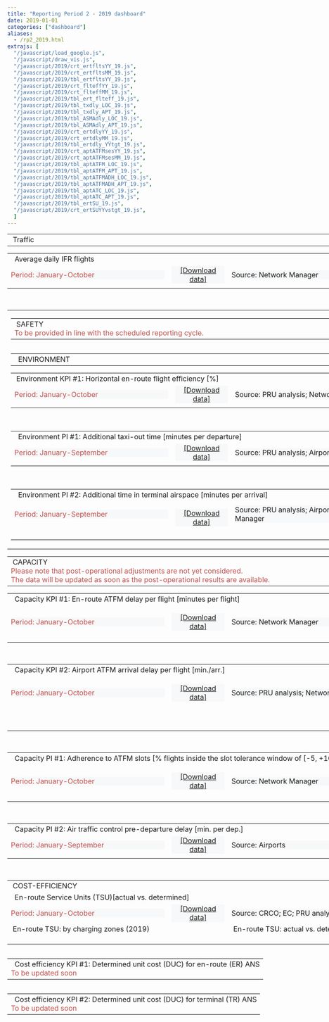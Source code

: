 ```yaml
---
title: "Reporting Period 2 - 2019 dashboard"
date: 2019-01-01
categories: ["dashboard"]
aliases:
  - /rp2_2019.html
extrajs: [
  "/javascript/load_google.js",
  "/javascript/draw_vis.js",
  "/javascript/2019/crt_ertfltsYY_19.js",
  "/javascript/2019/crt_ertfltsMM_19.js",
  "/javascript/2019/tbl_ertfltsYY_19.js",
  "/javascript/2019/crt_flteffYY_19.js",
  "/javascript/2019/crt_flteffMM_19.js",
  "/javascript/2019/tbl_ert_flteff_19.js",
  "/javascript/2019/tbl_txdly_LOC_19.js",
  "/javascript/2019/tbl_txdly_APT_19.js",
  "/javascript/2019/tbl_ASMAdly_LOC_19.js",
  "/javascript/2019/tbl_ASMAdly_APT_19.js",
  "/javascript/2019/crt_ertdlyYY_19.js",
  "/javascript/2019/crt_ertdlyMM_19.js",
  "/javascript/2019/tbl_ertdly_YYtgt_19.js",
  "/javascript/2019/crt_aptATFMsesYY_19.js",
  "/javascript/2019/crt_aptATFMsesMM_19.js",
  "/javascript/2019/tbl_aptATFM_LOC_19.js",
  "/javascript/2019/tbl_aptATFM_APT_19.js",
  "/javascript/2019/tbl_aptATFMADH_LOC_19.js",
  "/javascript/2019/tbl_aptATFMADH_APT_19.js",
  "/javascript/2019/tbl_aptATC_LOC_19.js",
  "/javascript/2019/tbl_aptATC_APT_19.js",
  "/javascript/2019/tbl_ertSU_19.js",
  "/javascript/2019/crt_ertSUYYvstgt_19.js",
  ]
---
```

<script type="text/javascript" src="//www.google.com/jsapi"></script>

<table style="text-align: left; width: 950px;" border="0" cellpadding="2" cellspacing="2">
<tbody>
<tr>
<td colspan="2" rowspan="1" style="width: 950px">
<div class="head2">&nbsp;Traffic</div>
</td>
</tr>
<table style="width: 950px;" border="0" cellpadding="1" cellspacing="1">
<tbody>
<tr>
<td colspan="4" rowspan="1">
<div class="head3">&nbsp; Average daily IFR flights</div>
</td>
</tr>
<tr>
<td>
<div style="width: 350px; text-align: left; background-color:#f7f8f9; vertical-align: top;" class="data-period"> <span style="color:#C0504D;">
Period: January-October</span></div>
</td>
<td>
<div style="width: 120px; text-align: center; background-color:#f7f8f9; vertical-align: top;"><span style="color: rgb(102, 102, 102);">
<a href="https://docs.google.com/spreadsheets/d/1Be_qKjrZbK-OskF2l54bmpC8ZuNgP_DK4df2u5LoLYo/edit?usp=sharing&hl=en_GB" target="_blank">[Download data]</a>
</span></div>
</td>
<td>
<div style="width: 350px; text-align: left; background-color:#f7f8f9; vertical-align: top;" class="data-source">
Source: Network Manager</div>
</td>
<td>
<div style="width: 120px; text-align: center; background-color:#f7f8f9; vertical-align: top;"> <span style="color: rgb(102, 102, 102);">
<a href='{{< relref "/metadata/minutes-of-en-route-atfm-delay-per-flight-ses-rp2.md" >}}' target="_blank">[Meta data]</a>
</span></div>
</td>
</tr>
<tr>
<td colspan="2" rowspan="1" style="width: 475px; vertical-align: top;">

<div id="crt_cap_ert_YY"></div>
<div style="float: left;" id="crt_ertfltsYY_19"></div>
<div style="float: left;" id="crt_ertfltsMM_19"></div>
<td colspan="2" rowspan="1" style="width: 475px; vertical-align: top;">
<div style="float: top;" id="tbl_ertfltsYY_19"></div>
</tr>
</tbody>
</table>
<br>
</tbody>
</table>


<table style="text-align: left; width: 950px;" border="0" cellpadding="2" cellspacing="2">
<tbody>
<tr>
<td colspan="4" rowspan="1" style="width: 950px">


<table style="text-align: left; width: 950px;" border="0" cellpadding="2" cellspacing="2">
<tbody>
<tr>
<td colspan="4" rowspan="1" style="width: 950px">
<div class="head2">&nbsp;SAFETY</div>
<span style="color:#C0504D;">To be provided in line with the scheduled reporting cycle.</span>
</td>
</tr>
<table style="width: 950px;" border="0" cellpadding="1" cellspacing="1">


<table style="text-align: left; width: 950px;" border="0" cellpadding="2" cellspacing="2">
<tbody>
<tr>
<td colspan="4" rowspan="1" style="width: 950px">
<div class="head2">&nbsp; ENVIRONMENT</div>
</td>
</tr>
<table style="width: 950px;" border="0" cellpadding="1" cellspacing="1">
<tbody>
<tr>
<td colspan="4" rowspan="1">
<div class="head3">&nbsp;Environment KPI #1: Horizontal en-route flight efficiency [%]</div>
</td>
</tr>
<tr>
<td>
<div style="width: 350px; text-align: left; background-color:#f7f8f9; vertical-align: top;" class="data-period"> <span style="color:#C0504D;">
Period: January-October</span></div>
</td>
<td>
<div style="width: 120px; text-align: center; background-color:#f7f8f9; vertical-align: top;"><span style="color: rgb(102, 102, 102);">
<a href="https://docs.google.com/spreadsheets/d/1-NSy70upgGUyNPBCbcIGbNS3xi63FsRxcDtTCxOcOp8/edit?usp=sharing&hl=en_GB" target="_blank">[Download data]</a>
</span></div>
</td>
<td>
<div style="width: 350px; text-align: left; background-color:#f7f8f9; vertical-align: top;" class="data-source">
Source: PRU analysis; Network Manager</div>
</td>
<td>
<div style="width: 120px; text-align: center; background-color:#f7f8f9; vertical-align: top;"> <span style="color: rgb(102, 102, 102);">
<a href='{{< relref "/metadata/average-horizontal-en-route-inefficiency.md" >}}' target="_blank">[Meta data]</a>
</span></div>
</td>
</tr>
<tr>
<td colspan="2" rowspan="1" style="width: 475px; vertical-align: top;">
<div style="float: left;" id="crt_flteffYY_19"></div>
<div style="float: left;" id="crt_flteffMM_19"></div>
<td colspan="2" rowspan="1" style="width: 475px; vertical-align: top;">
<div style="float: top;" id="tbl_ert_flteff_19"></div>
</tr>
</tbody>
</table>
<br>
<table style="width: 950px;" border="0" cellpadding="1" cellspacing="1">
<tbody>
<tr>
<td colspan="4" rowspan="1">
<div class="head3">&nbsp; Environment PI #1: Additional taxi-out time [minutes per departure]</div>
<span style="color:#C0504D;"></span>
</td>
</tr>
<tr>
<td>
<div style="width: 350px; text-align: left; background-color:#f7f8f9; vertical-align: top;" class="data-period"> <span style="color:#C0504D;">
Period: January-September</span></div>
</td>
<td>
<div style="width: 120px; text-align: center; background-color:#f7f8f9; vertical-align: top;"><span style="color: rgb(102, 102, 102);">
<a href="https://docs.google.com/spreadsheets/d/1dh8-BXoWl_3fx8JBxUPcHjYw3OdZTEKm6mnyGH0qmUE/edit?usp=sharing&hl=en_GB" 
target="_blank">[Download data]</a>
</span></div>
</td>
<td>
<div style="width: 350px; text-align: left; background-color:#f7f8f9; vertical-align: top;">
Source: PRU analysis; Airports</div>
</td>
<td>
<div style="width: 120px; text-align: center; background-color:#f7f8f9; vertical-align: top;"> <span style="color: rgb(102, 102, 102);">
<a href='{{< relref "/metadata/additional-taxi-out-time.html" >}}' target="_blank">[Meta data]</a>
</span></div>
</td>
</tr>
<tr>
<td colspan="2" rowspan="1" style="width: 475px; vertical-align: top;">
<div style="float: top;" id="tbl_txdly_LOC_19"></div>
<td colspan="2" rowspan="1" style="width: 475px; vertical-align: top;">
<div style="float: top;" id="tbl_txdly_APT_19"></div>
</td>
</tr>
</tbody>
</table>
<br>
<table style="width: 950px;" border="0" cellpadding="1" cellspacing="1">
<tbody>
<tr>
<td colspan="4" rowspan="1">
<div class="head3">&nbsp; Environment PI #2: Additional time in terminal airspace [minutes per arrival]</div>
<span style="color:#C0504D;"></span>
</td>
</tr>
<tr>

<td>
<div style="width: 350px; text-align: left; background-color:#f7f8f9; vertical-align: top;" class="data-period"> <span style="color:#C0504D;">
Period: January-September</span></div>
</td>
<td>
<div style="width: 120px; text-align: center; background-color:#f7f8f9; vertical-align: top;"><span style="color: rgb(102, 102, 102);">

<a href="https://docs.google.com/spreadsheets/d/1qJNlHQmPPO3-nWkejUY47a0GdbdOQReYUKqd-BMhu1U/edit?usp=sharing&hl=en_GB" target="_blank">[Download data]</a>
</span></div>
</td>
<td>
<div style="width: 350px; text-align: left; background-color:#f7f8f9; vertical-align: top;" class="data-source">
Source: PRU analysis; Airports; Network Manager</div>
</td>
<td>
<div style="width: 120px; text-align: center; background-color:#f7f8f9; vertical-align: top;"> <span style="color: rgb(102, 102, 102);">
<a href='{{< relref "/metadata/additional-asma-time.html" >}}' target="_blank">[Meta data]</a>
</span></div>
</td>
</tr>
<tr>
<td colspan="2" rowspan="1" style="width: 475px; vertical-align: top;">
<div style="float: top;" id="tbl_ASMAdly_LOC_19"></div>
<br> </td>
<td colspan="2" rowspan="1" style="width: 475px; vertical-align: top;">
<div style="float: top" id="tbl_ASMAdly_APT_19"></div>
<br> </td>
</tr>
</tbody>
</table>

</tbody>
</table>
<table style="text-align: left; width: 950px;" border="0" cellpadding="2" cellspacing="2">
<tbody>
<tr>
<td colspan="4" rowspan="1" style="width: 950px">
<div class="head2">&nbsp;CAPACITY</div>
<span style="color:#C0504D;">Please note that post-operational adjustments are not yet considered.<br> 
The data will be updated as soon as the post-operational results are available.</span>
</td>
</tr>
<table style="width: 950px;" border="0" cellpadding="1" cellspacing="1">
<tbody>
<tr>
<td colspan="4" rowspan="1">
<div class="head3">&nbsp; Capacity KPI #1: En-route ATFM delay per flight [minutes per flight]</div>
</div>
</td>
</tr>
<tr>
<td>
<div style="width: 350px; text-align: left; background-color:#f7f8f9; vertical-align: top;" class="data-period"> <span style="color:#C0504D;">
Period: January-October</span></div>
</td>
<td>
<div style="width: 120px; text-align: center; background-color:#f7f8f9; vertical-align: top;"><span style="color: rgb(102, 102, 102);">
<a href="https://docs.google.com/spreadsheets/d/1TLaSvlPMQOnoiFfVr8HGUvORjeaBjJzqfPJVLqprcMw/edit?usp=sharing&hl=en_GB" target="_blank">[Download data]</a>

</span></div>
</td>
<td>
<div style="width: 350px; text-align: left; background-color:#f7f8f9; vertical-align: top;" class="data-source">
Source: Network Manager</div>
</td>
<td>
<div style="width: 120px; text-align: center; background-color:#f7f8f9; vertical-align: top;"> <span style="color: rgb(102, 102, 102);">
<a href='{{< relref "/metadata/minutes-of-en-route-atfm-delay-per-flight-ses-rp2.md" >}}' target="_blank">[Meta data]</a>
</span></div>
</td>
</tr>
<tr>
<td colspan="2" rowspan="1" style="width: 475px; vertical-align: top;">
<div style="float: left;" id="crt_ertdlyYY_19"></div>
<div style="float: left;" id="crt_ertdlyMM_19"></div>
<td colspan="2" rowspan="1" style="width: 475px; vertical-align: top;">
<div style="float: top;" id="tbl_ertdly_YYtgt_19"></div>
</tr>
</tbody>
</table>
<br>
<table style="width: 950px;" border="0" cellpadding="1" cellspacing="1">
<tbody>
<tr>
<td colspan="4" rowspan="1">
<div class="head3">&nbsp; Capacity KPI #2: Airport ATFM arrival delay per flight [min./arr.]</div>
</td>
</tr>
<tr>
<td>
<div style="width: 350px; text-align: left; background-color:#f7f8f9; vertical-align: top;" class="data-period"> <span style="color:#C0504D;">
Period: January-October</span></div>
</td>
<td>
<div style="width: 120px; text-align: center; background-color:#f7f8f9; vertical-align: top;"><span style="color: rgb(102, 102, 102);">
<a href="https://docs.google.com/spreadsheets/d/15LUroJ_q0RSEh3wUfLP2JYMmx_w2Mm2SjTUVTFmmuqA/edit?usp=sharing&hl=en_GB" target="_blank">[Download data]</a>

</span></div>
</td>

<td>
<div style="width: 350px; text-align: left; background-color:#f7f8f9; vertical-align: top;" class="data-source">
Source: PRU analysis; Network Manager</div>
</td>
<td>
<div style="width: 120px; text-align: center; background-color:#f7f8f9; vertical-align: top;"> <span style="color: rgb(102, 102, 102);">
<a href='{{< relref "/metadata/airport-atfm-delay.md" >}}' target="_blank">[Meta data]</a>
</span></div>
</td>
</tr>
<tr>
<td colspan="2" rowspan="1" style="width: 475px; vertical-align: top;">
<div style="float: left;" id="crt_aptATFMsesYY_19"></div>
<br>
<br>
<div style="float: top;" id="tbl_aptATFM_LOC_19"></div>
<td colspan="2" rowspan="1" style="width: 475px; vertical-align: top;">
<div style="float: left;" id="crt_aptATFMsesMM_19"></div>
<br>
<br>
<div style="float: top;" id="tbl_aptATFM_APT_19"></div>
</tr>
</tbody>
</table>
<br>
<table style="width: 950px;" border="0" cellpadding="1" cellspacing="1">
<tbody>
<tr>
<td colspan="4" rowspan="1">
<div class="head3">&nbsp; Capacity PI #1: Adherence to ATFM slots [% flights inside the slot tolerance window of [-5, +10 min.]]</div>
</td>
</tr>
<tr>
<td>
<div style="width: 350px; text-align: left; background-color:#f7f8f9; vertical-align: top;" class="data-period"> <span style="color:#C0504D;">
Period: January-October</span></div>
</td>
<td>
<div style="width: 120px; text-align: center; background-color:#f7f8f9; vertical-align: top;"><span style="color: rgb(102, 102, 102);">
<a href="https://docs.google.com/spreadsheets/d/1ySX4ZFVQUunAboev2-Plj80PNDdU01hBvXKBBrozBbk/edit?usp=sharing&hl=en_GB" target="_blank">[Download data]</a>

</span></div>
</td>
<td>
<div style="width: 350px; text-align: left; background-color:#f7f8f9; vertical-align: top;" class="data-source">
Source: Network Manager</div>
</td>
<td>
<div style="width: 120px; text-align: center; background-color:#f7f8f9; vertical-align: top;"> <span style="color: rgb(102, 102, 102);">
<a href='{{< relref "/metadata/atfm-slot-adherence.md" >}}' target="_blank">[Meta data]</a>
</span></div>
</td>
</tr>
<tr>
<td colspan="2" rowspan="1" style="width: 475px; vertical-align: top;">
<div style="float: top;" id="tbl_aptATFMADH_LOC_19"></div>
<td colspan="2" rowspan="1" style="width: 475px; vertical-align: top;">
<div style="float: top;" id="tbl_aptATFMADH_APT_19"></div>
</tr>
</tbody>
</table>
<br>
<table style="width: 950px;" border="0" cellpadding="1" cellspacing="1">
<tbody>
<tr>
<td colspan="4" rowspan="1">
<div class="head3">&nbsp; Capacity PI #2: Air traffic control pre-departure delay [min. per dep.]</div>
</td>
</tr>
<tr>
<td>
<div style="width: 350px; text-align: left; background-color:#f7f8f9; vertical-align: top;" class="data-period"> <span style="color:#C0504D;">
Period: January-September</span></div>
</td>
<td>
<div style="width: 120px; text-align: center; background-color:#f7f8f9; vertical-align: top;"><span style="color: rgb(102, 102, 102);">
<a href="https://docs.google.com/spreadsheets/d/1j-_1E6jnYgusO_4gAB7h8lN3bvU8bapwunYDjZ1zWaA/edit?usp=sharing&hl=en_GB" target="_blank">[Download data]</a>
</span></div>
</td>
<td>
<div style="width: 350px; text-align: left; background-color:#f7f8f9; vertical-align: top;">
Source: Airports</div>
</td>
<td>
<div style="width: 120px; text-align: center; background-color:#f7f8f9; vertical-align: top;"> <span style="color: rgb(102, 102, 102);">
<a href='{{< relref "/metadata/atc-pre-departure-delay.md" >}}' target="_blank">[Meta data]</a>
</span></div>
</td>
</tr>
<tr>
<td colspan="2" rowspan="1" style="width: 475px; vertical-align: top;">
<div style="float: top;" id="tbl_aptATC_LOC_19"></div>
</td>
<td colspan="2" rowspan="1" style="width: 475px; vertical-align: top;">
<div style="float: top;" id="tbl_aptATC_APT_19"></div>
</td>
</tr>
</tbody>
</table>


<br>
</table>
<table style="text-align: left; width: 950px;" border="0" cellpadding="2" cellspacing="2">
<tbody>
<tr>
<td colspan="4" rowspan="1" style="width: 950px">
<div class="head2">&nbsp;COST-EFFICIENCY</div>
</td>
<tr>

<td colspan="4" rowspan="1">
<div class="head3">&nbsp; En-route Service Units (TSU)[actual vs. determined]</div>
</td>
</tr>
<tr>
<td>
<div style="width: 350px; text-align: left; background-color:#f7f8f9; vertical-align: top;" class="data-period"> <span style="color:#C0504D;">
Period: January-October</span></div>
</td>
<td>

<div style="width: 120px; text-align: center; background-color:#f7f8f9; vertical-align: top;"><span style="color: rgb(102, 102, 102);">
<a href="https://docs.google.com/spreadsheets/d/1CHKo1vitMxSFYpY5YsO9zPATlLTMdLmnzKQkQNDZB2w/edit?usp=sharing" target="_blank">[Download data]</a>
</span></div>
</td>
<td>
<div style="width: 350px; text-align: left; background-color:#f7f8f9; vertical-align: top;">
Source: CRCO; EC; PRU analysis </div>
</td>
<td>
<div style="width: 120px; text-align: center; background-color:#f7f8f9; vertical-align: top;"> <span style="color: rgb(102, 102, 102);">
</span></div>
</td>
</tr>
<tr>
<td colspan="2" rowspan="1" style="width: 475px, text-align: center; vertical-align: top; ">
<div class="head4">&nbsp;En-route TSU: by charging zones (2019)</div>
<div style="text-align: left; vertical-align: top;">
<div style="float: top;" id="tbl_ertSU_19"></div>
<br>
</td>
<td colspan="2" rowspan="1" style="width: 475px, text-align: center; vertical-align: top; ">
<div class="head4">&nbsp;En-route TSU: actual vs. determined (2019)</div>
<div style="text-align: left; vertical-align: top;">
<div style="float: top;" id="crt_ertSUYYvstgt_19"></div>
</td>
</tr>
</tbody>
</table>

<table style="text-align: left; width: 950px;" border="0" cellpadding="2" cellspacing="2">
<tbody>
<table style="width: 950px;" border="0" cellpadding="1" cellspacing="1">
<tbody>
<tr>
<td colspan="4" rowspan="1">
<div class="head3">&nbsp; Cost efficiency KPI #1: Determined unit cost (DUC) for en-route (ER) ANS</div>
<span style="color:#C0504D;">To be updated soon</span>
</td>
</tr>
</tbody>
</table>
<table style="text-align: left; width: 950px;" border="0" cellpadding="2" cellspacing="2">
<tbody>
<table style="width: 950px;" border="0" cellpadding="1" cellspacing="1">
<tbody>
<tr>
<td colspan="4" rowspan="1">

<div class="head3">&nbsp; Cost efficiency KPI #2: Determined unit cost (DUC) for terminal (TR) ANS</div>
<span style="color:#C0504D;">To be updated soon</span>
</td>
</tr>
</tbody>
</table>

<script src="//d3js.org/d3.v3.min.js" type="text/javascript"></script>
<script type="text/javascript" src="https://pym.nprapps.org/pym.v1.min.js"></script>